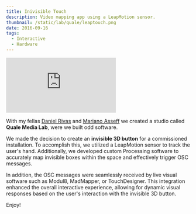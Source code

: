 ```yaml
---
title: Inivisible Touch
description: Video mapping app using a LeapMotion sensor.
thumbnail: /static/lab/quale/leaptouch.png
date: 2016-09-16
tags:
  - Interactive
  - Hardware
---
```


<iframe
  className="aspect-video w-full"
  src="https://player.vimeo.com/video/134560602"
  frameborder="0"
  webkitallowfullscreen=""
  mozallowfullscreen=""
  allowfullscreen
></iframe>

With my fellas [Daniel Rivas](https://daninjafx.com/) and [Mariano Asseff](https://www.themotioncube.art/) we created a studio called **Quale Media Lab**, were we built odd software.

We made the decision to create an **invisible 3D button** for a commissioned installation. To accomplish this, we utilized a LeapMotion sensor to track the user's hand. Additionally, we developed custom Processing software to accurately map invisible boxes within the space and effectively trigger OSC messages.

In addition, the OSC messages were seamlessly received by live visual software such as Modul8, MadMapper, or TouchDesigner. This integration enhanced the overall interactive experience, allowing for dynamic visual responses based on the user's interaction with the invisible 3D button.

Enjoy!
